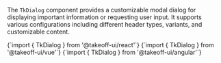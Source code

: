 
The `TkDialog` component provides a customizable modal dialog for displaying important information or requesting user input. It supports various configurations including different header types, variants, and customizable content. 

<Tabs>
  <TabItem value="react" label="React" default>
    <CodeBlock
      language="jsx"
      showLineNumbers>
      {`import { TkDialog } from '@takeoff-ui/react'`}
    </CodeBlock>
  </TabItem>
  <TabItem value="vue" label="Vue">
    <CodeBlock
      language="jsx"
      showLineNumbers>
      {`import { TkDialog } from '@takeoff-ui/vue'`}
    </CodeBlock>
  </TabItem>
  <TabItem value="angular" label="Angular">
    <CodeBlock
      language="jsx"
      showLineNumbers>
      {`import { TkDialog } from '@takeoff-ui/angular'`}
    </CodeBlock>
  </TabItem>
</Tabs>